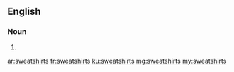 ==English==

===Noun===
{{head|en|plural}}

# {{plural of|sweatshirt|lang=en|nocat=1}}

[[ar:sweatshirts]]
[[fr:sweatshirts]]
[[ku:sweatshirts]]
[[mg:sweatshirts]]
[[my:sweatshirts]]